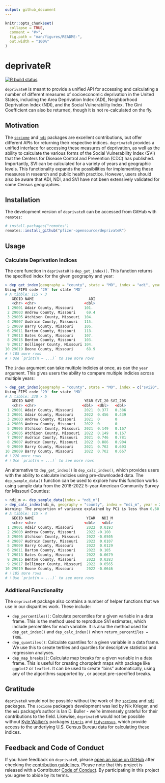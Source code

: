 ```yaml
---
output: github_document
---
```


<!-- README.md is generated from README.Rmd. Please edit that file -->

```r
knitr::opts_chunk$set(
  collapse = TRUE,
  comment = "#>",
  fig.path = "man/figures/README-",
  out.width = "100%"
)
```

# deprivateR

[![R build status](https://github.com/pfizer-opensource/deprivateR/workflows/R-CMD-check/badge.svg)](https://github.com/pfizer-opensource/deprivateR/actions)

`deprivateR` is meant to provide a unified API for accessing and calculating a number of different measures of socioeconomic deprivation in the United States, including the Area Deprivation Index (ADI), Neighborhood Deprivation Index (NDI), and the Social Vulnerability Index. The Gini Coefficient can also be returned, though it is not re-calculated on the fly. 

## Motivation
The [`sociome`](https://CRAN.R-project.org/package=sociome) and [`ndi`](https://CRAN.R-project.org/package=ndi) packages are excellent contributions, but offer different APIs for returning their respective indices. `deprivateR` provides a unified interface for accessing these measures of deprivation, as well as the ability to calculate the various forms of the Social Vulnerability Index (SVI) that the Centers for Disease Control and Prevention (CDC) has published. Importantly, SVI can be calculated for a variety of years and geographic levels. This functionality expands the possibilities for implementing these measures in research and public health practice. However, users should also be aware that ADI, NDI, and SVI have not been extensively validated for some Census geographies.

## Installation
The development version of `deprivateR` can be accessed from GitHub with `remotes`:

```r
# install.packages("remotes")
remotes::install_github("pfizer-opensource/deprivateR")
```

## Usage
### Calculate Deprivation Indices
The core function in `deprivateR` is `dep_get_index()`. This function returns the specified index for the given geography and year:

```r
> dep_get_index(geography = "county", state = "MO", index = "adi", year = 2022)
Using FIPS code '29' for state 'MO'
# A tibble: 115 × 3
   GEOID NAME                         ADI
   <chr> <chr>                      <dbl>
 1 29001 Adair County, Missouri     101. 
 2 29003 Andrew County, Missouri     69.4
 3 29005 Atchison County, Missouri  104. 
 4 29007 Audrain County, Missouri   115. 
 5 29009 Barry County, Missouri     106. 
 6 29011 Barton County, Missouri    118. 
 7 29013 Bates County, Missouri     107. 
 8 29015 Benton County, Missouri    103. 
 9 29017 Bollinger County, Missouri 104. 
10 29019 Boone County, Missouri      68.9
# ℹ 105 more rows
# ℹ Use `print(n = ...)` to see more rows
```

The `index` argument can take multiple indicies at once, as can the `year` argument. This gives users the ability to compare multiple indicies across multiple years:

```r
> dep_get_index(geography = "county", state = "MO", index = c("svi20", "svi20s"), year = c(2021, 2022))
Using FIPS code '29' for state 'MO'
# A tibble: 230 × 5
   GEOID NAME                       YEAR SVI_20 SVI_20S
   <chr> <chr>                     <dbl>  <dbl>   <dbl>
 1 29001 Adair County, Missouri     2021  0.377   0.386
 2 29001 Adair County, Missouri     2022  0.456   0.439
 3 29003 Andrew County, Missouri    2021  0       0    
 4 29003 Andrew County, Missouri    2022  0       0    
 5 29005 Atchison County, Missouri  2021  0.149   0.167
 6 29005 Atchison County, Missouri  2022  0.149   0.167
 7 29007 Audrain County, Missouri   2021  0.746   0.781
 8 29007 Audrain County, Missouri   2022  0.886   0.904
 9 29009 Barry County, Missouri     2021  0.702   0.693
10 29009 Barry County, Missouri     2022  0.702   0.667
# ℹ 220 more rows
# ℹ Use `print(n = ...)` to see more rows
```

An alternative to `dep_get_index()` is `dep_calc_index()`, which provides users with the ability to calculate indicies using pre-downloaded data. The `dep_sample_data()` function can be used to explore how this function works using sample data from the 2018-2022 5-year American Community Survey for Missouri Counties:

```r
> ndi_m <- dep_sample_data(index = "ndi_m")
> dep_calc_index(ndi_m, geography = "county", index = "ndi_m", year = 2022)
Warning: The proportion of variance explained by PC1 is less than 0.50.
# A tibble: 115 × 4
   GEOID NAME                        YEAR   NDI_M
   <chr> <chr>                      <dbl>   <dbl>
 1 29001 Adair County, Missouri      2022  0.0193
 2 29003 Andrew County, Missouri     2022 -0.108 
 3 29005 Atchison County, Missouri   2022 -0.0505
 4 29007 Audrain County, Missouri    2022  0.0107
 5 29009 Barry County, Missouri      2022  0.0129
 6 29011 Barton County, Missouri     2022  0.105 
 7 29013 Bates County, Missouri      2022  0.0679
 8 29015 Benton County, Missouri     2022  0.0283
 9 29017 Bollinger County, Missouri  2022  0.0565
10 29019 Boone County, Missouri      2022 -0.0646
# ℹ 105 more rows
# ℹ Use `print(n = ...)` to see more rows
```

### Additional Functionality
The `deprivateR` package also contains a number of helper functions that we use in our disparities work. These include:

  * `dep_percentiles()`: Calculate percentiles for a given variable in a data frame. This is the method used to reproduce SVI estimates, which include percentiles for each variable. It is also the method used for `dep_get_index()` and `dep_calc_index()` when `return_percentiles = TRUE`.
  * `dep_quantiles()`: Calculate quantiles for a given variable in a data frame. We use this to create tertiles and quartiles for descriptive statistics and regression analyses.
  * `dep_map_breaks()`: Calculate map breaks for a given variable in a data frame. This is useful for creating choropleth maps with package like `ggplot2` or `leaflet`. It can be used to create "bins" automatically, using any of the algorithms supported by \code{classInt::classIntervals()}, or accept pre-specified breaks. 

## Gratitude
`deprivateR` would not be possible without the work of the [`sociome`](https://CRAN.R-project.org/package=sociome) and [`ndi`](https://CRAN.R-project.org/package=ndi) packages. The `sociome` package's development was led by Nik Krieger, and the `ndi` package's author is Ian D. Buller - we're immensely grateful for their contributions to the field. Likewise, `deprivateR` would not be possible without [Kyle Walker's](https://walker-data.com) packages [`tigris`](https://CRAN.R-project.org/package=tigris) and [`tidycensus`](https://walker-data.com/tidycensus/), which provide access to the underlying U.S. Census Bureau data for calculating these indices.

## Feedback and Code of Conduct
If you have feedback on `deprivateR`, please [open an issue on GitHub](https://github.com/pfizer-opensource/deprivateR/issues) after checking the [contribution guidelines](https://github.com/pfizer-opensource/deprivateR/blob/main/.github/CONTRIBUTING.md). Please note that this project is released with a Contributor [Code of Conduct](https://github.com/pfizer-opensource/deprivateR/blob/main/.github/CODE_OF_CONDUCT.md). By participating in this project you agree to abide by its terms.
